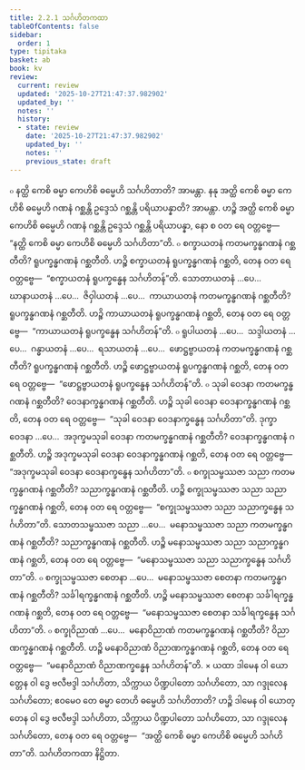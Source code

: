```yaml
---
title: 2.2.1 သင်္ဂဟိတကထာ
tableOfContents: false
sidebar:
  order: 1
type: tipitaka
basket: ab
book: kv
review:
  current: review
  updated: '2025-10-27T21:47:37.982902'
  updated_by: ''
  notes: ''
  history:
  - state: review
    date: '2025-10-27T21:47:37.982902'
    updated_by: ''
    notes: ''
    previous_state: draft
---
```



<ReviewStatus review={frontmatter.review} showDetails={true} />

<HypothesisAnnotation frontmatter={frontmatter} />

<DynamicBreadcrumb />

<Division number="471" book="kv" e="ch" v="32" p="250">

<Paragraph number="1612" book="kv">
๐ နတ္ထိ ကေစိ ဓမ္မာ ကေဟိစိ ဓမ္မေဟိ သင်္ဂဟိတာတိ? အာမန္တာ. နနု အတ္ထိ ကေစိ ဓမ္မာ ကေဟိစိ ဓမ္မေဟိ ဂဏနံ ဂစ္ဆန္တိ ဥဒ္ဒေသံ ဂစ္ဆန္တိ ပရိယာပန္နာတိ? အာမန္တာ. ဟဉ္စိ အတ္ထိ ကေစိ ဓမ္မာ ကေဟိစိ ဓမ္မေဟိ ဂဏနံ ဂစ္ဆန္တိ ဥဒ္ဒေသံ ဂစ္ဆန္တိ ပရိယာပန္နာ, နော စ ဝတ ရေ ဝတ္တဗ္ဗေ—  “နတ္ထိ ကေစိ ဓမ္မာ ကေဟိစိ ဓမ္မေဟိ သင်္ဂဟိတာ”တိ.
</Paragraph>

<Paragraph number="1613" book="kv">
๐ စက္ခာယတနံ ကတမက္ခန္ဓဂဏနံ ဂစ္ဆတီတိ? ရူပက္ခန္ဓဂဏနံ ဂစ္ဆတီတိ. ဟဉ္စိ စက္ခာယတနံ ရူပက္ခန္ဓဂဏနံ ဂစ္ဆတိ, တေန ဝတ ရေ ဝတ္တဗ္ဗေ—  “စက္ခာယတနံ ရူပက္ခန္ဓေန သင်္ဂဟိတန်”တိ. သောတာယတနံ …ပေ…  ဃာနာယတနံ …ပေ…  ဇိဝှါယတနံ …ပေ…  ကာယာယတနံ ကတမက္ခန္ဓဂဏနံ ဂစ္ဆတီတိ? ရူပက္ခန္ဓဂဏနံ ဂစ္ဆတီတိ. ဟဉ္စိ ကာယာယတနံ ရူပက္ခန္ဓဂဏနံ ဂစ္ဆတိ, တေန ဝတ ရေ ဝတ္တဗ္ဗေ—  “ကာယာယတနံ ရူပက္ခန္ဓေန သင်္ဂဟိတန်”တိ.
</Paragraph>

<Paragraph number="1614" book="kv">
๐ ရူပါယတနံ …ပေ…  သဒ္ဒါယတနံ …ပေ…  ဂန္ဓာယတနံ …ပေ…  ရသာယတနံ …ပေ…  ဖောဋ္ဌဗ္ဗာယတနံ ကတမက္ခန္ဓဂဏနံ ဂစ္ဆတီတိ? ရူပက္ခန္ဓဂဏနံ ဂစ္ဆတီတိ. ဟဉ္စိ ဖောဋ္ဌဗ္ဗာယတနံ ရူပက္ခန္ဓဂဏနံ ဂစ္ဆတိ, တေန ဝတ ရေ ဝတ္တဗ္ဗေ—  “ဖောဋ္ဌဗ္ဗာယတနံ ရူပက္ခန္ဓေန သင်္ဂဟိတန်”တိ.
</Paragraph>

<Paragraph number="1615" book="kv">
๐ သုခါ ဝေဒနာ ကတမက္ခန္ဓဂဏနံ ဂစ္ဆတီတိ? ဝေဒနာက္ခန္ဓဂဏနံ ဂစ္ဆတီတိ. ဟဉ္စိ သုခါ ဝေဒနာ ဝေဒနာက္ခန္ဓဂဏနံ ဂစ္ဆတိ, တေန ဝတ ရေ ဝတ္တဗ္ဗေ—  “သုခါ ဝေဒနာ ဝေဒနာက္ခန္ဓေန သင်္ဂဟိတာ”တိ. ဒုက္ခာ ဝေဒနာ …ပေ…  အဒုက္ခမသုခါ ဝေဒနာ ကတမက္ခန္ဓဂဏနံ ဂစ္ဆတီတိ? ဝေဒနာက္ခန္ဓဂဏနံ ဂစ္ဆတီတိ. ဟဉ္စိ အဒုက္ခမသုခါ ဝေဒနာ ဝေဒနာက္ခန္ဓဂဏနံ ဂစ္ဆတိ, တေန ဝတ ရေ ဝတ္တဗ္ဗေ—  “အဒုက္ခမသုခါ ဝေဒနာ ဝေဒနာက္ခန္ဓေန သင်္ဂဟိတာ”တိ.
</Paragraph>

<Paragraph number="1616" book="kv">
๐ စက္ခုသမ္ဖဿဇာ သညာ ကတမက္ခန္ဓဂဏနံ ဂစ္ဆတီတိ? သညာက္ခန္ဓဂဏနံ ဂစ္ဆတီတိ. ဟဉ္စိ စက္ခုသမ္ဖဿဇာ သညာ သညာက္ခန္ဓဂဏနံ ဂစ္ဆတိ, တေန ဝတ ရေ ဝတ္တဗ္ဗေ—  “စက္ခုသမ္ဖဿဇာ သညာ သညာက္ခန္ဓေန သင်္ဂဟိတာ”တိ. သောတသမ္ဖဿဇာ သညာ …ပေ…  မနောသမ္ဖဿဇာ သညာ ကတမက္ခန္ဓဂဏနံ ဂစ္ဆတီတိ? သညာက္ခန္ဓဂဏနံ ဂစ္ဆတီတိ. ဟဉ္စိ မနောသမ္ဖဿဇာ သညာ သညာက္ခန္ဓဂဏနံ ဂစ္ဆတိ, တေန ဝတ ရေ ဝတ္တဗ္ဗေ—  “မနောသမ္ဖဿဇာ သညာ သညာက္ခန္ဓေန သင်္ဂဟိတာ”တိ.
</Paragraph>

<Paragraph number="1617" book="kv">
๐ စက္ခုသမ္ဖဿဇာ စေတနာ …ပေ…  မနောသမ္ဖဿဇာ စေတနာ ကတမက္ခန္ဓဂဏနံ ဂစ္ဆတီတိ? သင်္ခါရက္ခန္ဓဂဏနံ ဂစ္ဆတီတိ. ဟဉ္စိ မနောသမ္ဖဿဇာ စေတနာ သင်္ခါရက္ခန္ဓဂဏနံ ဂစ္ဆတိ, တေန ဝတ ရေ ဝတ္တဗ္ဗေ—  “မနောသမ္ဖဿဇာ စေတနာ သင်္ခါရက္ခန္ဓေန သင်္ဂဟိတာ”တိ.
</Paragraph>

<Paragraph number="1618" book="kv">
๐ စက္ခုဝိညာဏံ …ပေ…  မနောဝိညာဏံ ကတမက္ခန္ဓဂဏနံ ဂစ္ဆတီတိ? ဝိညာဏက္ခန္ဓဂဏနံ ဂစ္ဆတီတိ. ဟဉ္စိ မနောဝိညာဏံ ဝိညာဏက္ခန္ဓဂဏနံ ဂစ္ဆတိ, တေန ဝတ ရေ ဝတ္တဗ္ဗေ—  “မနောဝိညာဏံ ဝိညာဏက္ခန္ဓေန သင်္ဂဟိတန်”တိ.
</Paragraph>

</Division>
<Division number="472" book="kv" e="ch" v="32" p="252">

<Paragraph number="1619" book="kv">
× ယထာ ဒါမေန ဝါ ယောတ္တေန ဝါ ဒွေ ဗလီဗဒ္ဒါ သင်္ဂဟိတာ, သိက္ကာယ ပိဏ္ဍပါတော သင်္ဂဟိတော, သာ ဂဒ္ဒုလေန သင်္ဂဟိတော; ဧဝမေဝ တေ ဓမ္မာ တေဟိ ဓမ္မေဟိ သင်္ဂဟိတာတိ? ဟဉ္စိ ဒါမေန ဝါ ယောတ္တေန ဝါ ဒွေ ဗလီဗဒ္ဒါ သင်္ဂဟိတာ, သိက္ကာယ ပိဏ္ဍပါတော သင်္ဂဟိတော, သာ ဂဒ္ဒုလေန သင်္ဂဟိတော, တေန ဝတ ရေ ဝတ္တဗ္ဗေ—  “အတ္ထိ ကေစိ ဓမ္မာ ကေဟိစိ ဓမ္မေဟိ သင်္ဂဟိတာ”တိ.

</Paragraph>
</Division>

<Paragraph number="1620" type="center" book="kv">
သင်္ဂဟိတကထာ နိဋ္ဌိတာ.
</Paragraph>